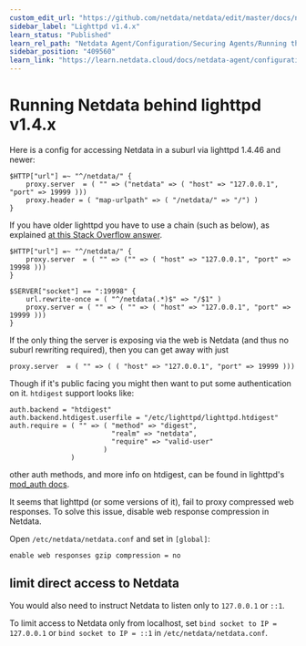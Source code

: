 ```yaml
---
custom_edit_url: "https://github.com/netdata/netdata/edit/master/docs/netdata-agent/configuration/running-the-netdata-agent-behind-a-reverse-proxy/Running-behind-lighttpd.md"
sidebar_label: "Lighttpd v1.4.x"
learn_status: "Published"
learn_rel_path: "Netdata Agent/Configuration/Securing Agents/Running the Agent behind a reverse proxy"
sidebar_position: "409560"
learn_link: "https://learn.netdata.cloud/docs/netdata-agent/configuration/securing-agents/running-the-agent-behind-a-reverse-proxy/lighttpd-v1.4.x"
---
```


# Running Netdata behind lighttpd v1.4.x

Here is a config for accessing Netdata in a suburl via lighttpd 1.4.46 and newer:

```text
$HTTP["url"] =~ "^/netdata/" {
    proxy.server  = ( "" => ("netdata" => ( "host" => "127.0.0.1", "port" => 19999 )))
    proxy.header = ( "map-urlpath" => ( "/netdata/" => "/") )
}
```

If you have older lighttpd you have to use a chain (such as below), as explained [at this Stack Overflow answer](http://stackoverflow.com/questions/14536554/lighttpd-configuration-to-proxy-rewrite-from-one-domain-to-another).

```text
$HTTP["url"] =~ "^/netdata/" {
    proxy.server  = ( "" => ("" => ( "host" => "127.0.0.1", "port" => 19998 )))
}

$SERVER["socket"] == ":19998" {
    url.rewrite-once = ( "^/netdata(.*)$" => "/$1" )
    proxy.server = ( "" => ( "" => ( "host" => "127.0.0.1", "port" => 19999 )))
}
```

If the only thing the server is exposing via the web is Netdata (and thus no suburl rewriting required),
then you can get away with just

```text
proxy.server  = ( "" => ( ( "host" => "127.0.0.1", "port" => 19999 )))
```

Though if it's public facing you might then want to put some authentication on it. `htdigest` support looks like:

```text
auth.backend = "htdigest"
auth.backend.htdigest.userfile = "/etc/lighttpd/lighttpd.htdigest"
auth.require = ( "" => ( "method" => "digest", 
                         "realm" => "netdata", 
                         "require" => "valid-user" 
                       )
               )
```

other auth methods, and more info on htdigest, can be found in lighttpd's [mod_auth docs](http://redmine.lighttpd.net/projects/lighttpd/wiki/Docs_ModAuth).

It seems that lighttpd (or some versions of it), fail to proxy compressed web responses.
To solve this issue, disable web response compression in Netdata.

Open `/etc/netdata/netdata.conf` and set in `[global]`:

```text
enable web responses gzip compression = no
```

## limit direct access to Netdata

You would also need to instruct Netdata to listen only to `127.0.0.1` or `::1`.

To limit access to Netdata only from localhost, set `bind socket to IP = 127.0.0.1` or `bind socket to IP = ::1` in `/etc/netdata/netdata.conf`.
